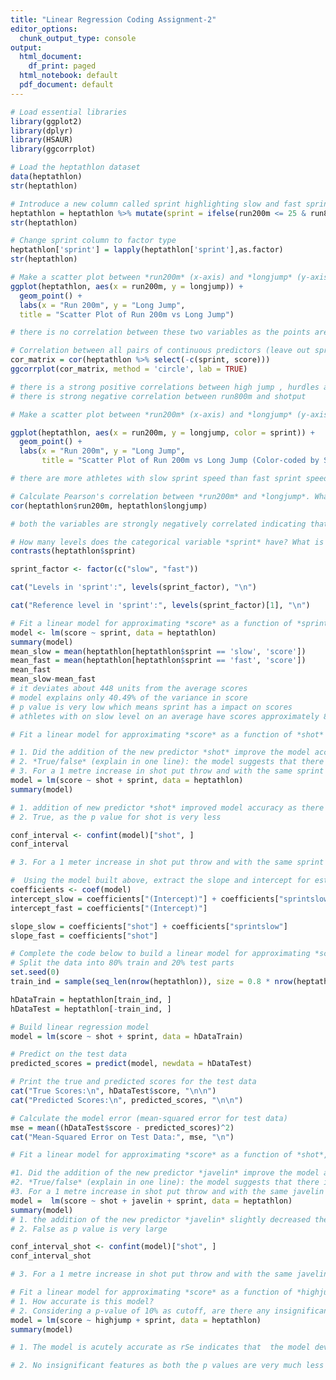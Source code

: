 ```yaml
---
title: "Linear Regression Coding Assignment-2"
editor_options:
  chunk_output_type: console
output:
  html_document:
    df_print: paged
  html_notebook: default
  pdf_document: default
---
```


```r
# Load essential libraries
library(ggplot2)
library(dplyr)
library(HSAUR)
library(ggcorrplot)
```

```r
# Load the heptathlon dataset
data(heptathlon)
str(heptathlon)
```

```r
# Introduce a new column called sprint highlighting slow and fast sprinters
heptathlon = heptathlon %>% mutate(sprint = ifelse(run200m <= 25 & run800m <= 129, 'fast', 'slow'))
str(heptathlon)
```

```r
# Change sprint column to factor type
heptathlon['sprint'] = lapply(heptathlon['sprint'],as.factor)
str(heptathlon)
```

```r
# Make a scatter plot between *run200m* (x-axis) and *longjump* (y-axis). What do you observe from this plot?
ggplot(heptathlon, aes(x = run200m, y = longjump)) +
  geom_point() +
  labs(x = "Run 200m", y = "Long Jump",
  title = "Scatter Plot of Run 200m vs Long Jump")

# there is no correlation between these two variables as the points are scattered without any distinct pattern
```

```r
# Correlation between all pairs of continuous predictors (leave out sprint and the response variable score). What do you observe?
cor_matrix = cor(heptathlon %>% select(-c(sprint, score)))
ggcorrplot(cor_matrix, method = 'circle', lab = TRUE)

# there is a strong positive correlations between high jump , hurdles and long jump, run200m.
# there is strong negative correlation between run800m and shotput
```


```r
# Make a scatter plot between *run200m* (x-axis) and *longjump* (y-axis) now with the data points color-coded using *sprint*. What do you observe from this plot?

ggplot(heptathlon, aes(x = run200m, y = longjump, color = sprint)) +
  geom_point() +
  labs(x = "Run 200m", y = "Long Jump",
       title = "Scatter Plot of Run 200m vs Long Jump (Color-coded by Sprint)")

# there are more athletes with slow sprint speed than fast sprint speed indicating that most of them have slow sprint speeds also there is no clear correlation between both the variables as the data points are scattered without forming a distinct pattern

```

```r
# Calculate Pearson's correlation between *run200m* and *longjump*. What do you observe?
cor(heptathlon$run200m, heptathlon$longjump)

# both the variables are strongly negatively correlated indicating that if one increases the other value decreases and vice versa
```

```r
# How many levels does the categorical variable *sprint* have? What is the reference level? 
contrasts(heptathlon$sprint)

sprint_factor <- factor(c("slow", "fast"))

cat("Levels in 'sprint':", levels(sprint_factor), "\n")

cat("Reference level in 'sprint':", levels(sprint_factor)[1], "\n")

```

```r
# Fit a linear model for approximating *score* as a function of *sprint*. Print the model's summary. How accurate is the model? How do the slow athletes' scores compare to the fast ones?
model <- lm(score ~ sprint, data = heptathlon)
summary(model)
mean_slow = mean(heptathlon[heptathlon$sprint == 'slow', 'score'])
mean_fast = mean(heptathlon[heptathlon$sprint == 'fast', 'score'])
mean_fast
mean_slow-mean_fast
# it deviates about 448 units from the average scores
# model explains only 40.49% of the variance in score
# p value is very low which means sprint has a impact on scores
# athletes with on slow level on an average have scores approximately 886 units less than those on fast sprint level 
```

```r
# Fit a linear model for approximating *score* as a function of *shot* and *sprint*. Print the model's summary and answer the following questions:

# 1. Did the addition of the new predictor *shot* improve the model accuracy? 
# 2. *True/false* (explain in one line): the model suggests that there is a possible linear relationship between an athlete's score and shotput performance.
# 3. For a 1 metre increase in shot put throw and with the same sprint performance, we can say with 95% confidence that the athlete's score will increase/decrease by an amount in the interval [?, ?].
model = lm(score ~ shot + sprint, data = heptathlon)
summary(model)

# 1. addition of new predictor *shot* improved model accuracy as there is a increase in Multiple R squared value compared to previous model and decrease in residual standard error compared to previous model
# 2. True, as the p value for shot is very less 

conf_interval <- confint(model)["shot", ]
conf_interval

# 3. For a 1 meter increase in shot put throw and with the same sprint performance, we can say with 95% confidence that the athlete's score will increase by an amount in the interval [128.56, 370.77].
```

```r
#  Using the model built above, extract the slope and intercept for estimating the *score* of *slow* and *fast* athletes. 
coefficients <- coef(model)
intercept_slow = coefficients["(Intercept)"] + coefficients["sprintslow"]
intercept_fast = coefficients["(Intercept)"]

slope_slow = coefficients["shot"] + coefficients["sprintslow"]
slope_fast = coefficients["shot"]
```

```r
# Complete the code below to build a linear model for approximating *score* as a function of *shot* and *sprint* using the training data. Predict the model performance by applying it to the test data.
# Split the data into 80% train and 20% test parts
set.seed(0)
train_ind = sample(seq_len(nrow(heptathlon)), size = 0.8 * nrow(heptathlon))

hDataTrain = heptathlon[train_ind, ]
hDataTest = heptathlon[-train_ind, ]

# Build linear regression model
model = lm(score ~ shot + sprint, data = hDataTrain)

# Predict on the test data
predicted_scores = predict(model, newdata = hDataTest)

# Print the true and predicted scores for the test data
cat("True Scores:\n", hDataTest$score, "\n\n")
cat("Predicted Scores:\n", predicted_scores, "\n\n")

# Calculate the model error (mean-squared error for test data)
mse = mean((hDataTest$score - predicted_scores)^2)
cat("Mean-Squared Error on Test Data:", mse, "\n")

```

```r
# Fit a linear model for approximating *score* as a function of *shot*, *javelin*, and *sprint*. Print the model's summary and answer the following questions:

#1. Did the addition of the new predictor *javelin* improve the model accuracy? 
#2. *True/false* (explain in one line): the model suggests that there is a possible linear relationship between an athlete's score and javelin performance.
#3. For a 1 metre increase in shot put throw and with the same javelin and sprint performance, we can say with 95% confidence that the athlete's score will increase/decrease by an amount in the interval [?, ?].
model =  lm(score ~ shot + javelin + sprint, data = heptathlon)
summary(model)
# 1. the addition of the new predictor *javelin* slightly decreased the adjusted r squared value which decreases the explanatory power of the model but still F statistic increased indicating still that the model is still statstically significant 
# 2. False as p value is very large 

conf_interval_shot <- confint(model)["shot", ]
conf_interval_shot

# 3. For a 1 metre increase in shot put throw and with the same javelin and sprint performance, we can say with 95% confidence that the athlete's score will increase by an amount in the interval [125.4599,373.6352].

```

```r
# Fit a linear model for approximating *score* as a function of *highjump*, and *sprint*. Print the model's summary and answer the following questions:
# 1. How accurate is this model?
# 2. Considering a p-value of 10% as cutoff, are there any insignificant features?
model = lm(score ~ highjump + sprint, data = heptathlon)
summary(model)

# 1. The model is acutely accurate as rSe indicates that  the model deviates approximately 241.9 units on average from the actual scores. Also the high values for R squared both adjusted and multiple indicates that the model explains about 80% of the variability in the scores and the low p- value indicates that the model is statistically significant

# 2. No insignificant features as both the p values are very much less than 0.1

```


